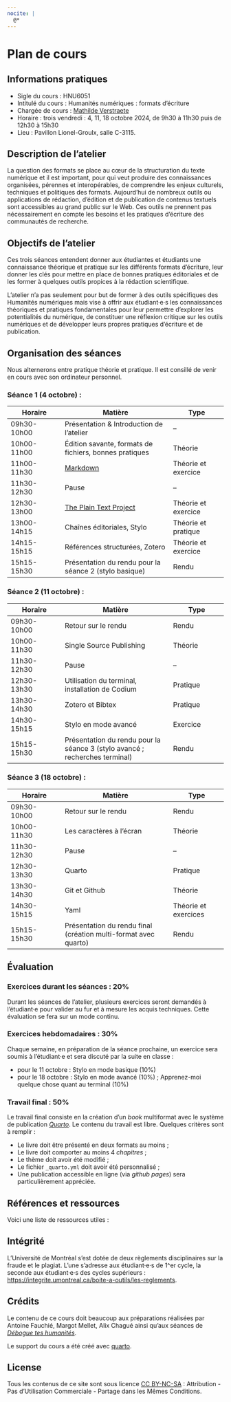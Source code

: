 ```yaml
---
nocite: |
  @*
---
```


# Plan de cours {.unnumbered}

## Informations pratiques  

- Sigle du cours : HNU6051 
- Intitulé du cours : Humanités numériques : formats d'écriture 
- Chargée de cours : [Mathilde Verstraete](mailto:mathilde.verstraete@umontreal.ca) 
- Horaire : trois vendredi : 4, 11, 18 octobre 2024, de 9h30 à 11h30 puis de 12h30 à 15h30
- Lieu : Pavillon Lionel-Groulx, salle C-3115. 

## Description de l'atelier 

La question des formats se place au cœur de la structuration du texte numérique et il est important, pour qui veut produire des connaissances organisées, pérennes et interopérables, de comprendre les enjeux culturels, techniques et politiques des formats. 
Aujourd’hui de nombreux outils ou applications de rédaction, d’édition et de publication de contenus textuels sont accessibles au grand public sur le Web. Ces outils ne prennent pas nécessairement en compte les besoins et les pratiques d’écriture des communautés de recherche. 

## Objectifs de l'atelier 

Ces trois séances entendent donner aux étudiantes et étudiants une connaissance théorique et pratique sur les différents formats d'écriture, leur donner les clés pour mettre en place de bonnes pratiques éditoriales et de les former à quelques outils propices à la rédaction scientifique. 

L’atelier n’a pas seulement pour but de former à des outils spécifiques des Humanités numériques mais vise à offrir aux étudiant·e·s les connaissances théoriques et pratiques fondamentales pour leur permettre d’explorer les potentialités du numérique, de constituer une réflexion critique sur les outils numériques et de développer leurs propres pratiques d’écriture et de publication.

## Organisation des séances 

Nous alternerons entre pratique théorie et pratique. Il est consillé de venir en cours avec son ordinateur personnel. 

### Séance 1 (4 octobre) : 

| Horaire | Matière | Type |
| --- | ------ | --- | 
| 09h30-10h00 | Présentation & Introduction de l’atelier | -- | 
| 10h00-11h00 | Édition savante, formats de fichiers, bonnes pratiques | Théorie | 
| 11h00-11h30 | [Markdown](https://www.arthurperret.fr/tutomd/) | Théorie et exercice | 
| 11h30-12h30 | Pause | -- | 
| 12h30-13h00 | [The Plain Text Project](https://plaintextproject.online/articles.html) | Théorie et exercice | 
| 13h00-14h15 | Chaînes éditoriales, Stylo | Théorie et pratique | 
| 14h15-15h15 | Références structurées, Zotero | Théorie et exercice | 
| 15h15-15h30 | Présentation du rendu pour la séance 2 (stylo basique) | Rendu | 

### Séance 2 (11 octobre) : 

| Horaire | Matière | Type |
| --- | ------ | --- | 
| 09h30-10h00 | Retour sur le rendu | Rendu | 
| 10h00-11h30 | Single Source Publishing | Théorie | 
| 11h30-12h30 | Pause | -- | 
| 12h30-13h30 | Utilisation du terminal, installation de Codium | Pratique |
| 13h30-14h30 | Zotero et Bibtex | Pratique | 
| 14h30-15h15 | Stylo en mode avancé | Exercice | 
| 15h15-15h30 | Présentation du rendu pour la séance 3 (stylo avancé ; recherches terminal) | Rendu | 

### Séance 3 (18 octobre) : 

| Horaire | Matière | Type |
| --- | ------ | --- | 
| 09h30-10h00 | Retour sur le rendu | Rendu | 
| 10h00-11h30 | Les caractères à l'écran | Théorie | 
| 11h30-12h30 | Pause | -- | 
| 12h30-13h30 | Quarto | Pratique |
| 13h30-14h30 | Git et Github | Théorie | 
| 14h30-15h15 | Yaml | Théorie et exercices | 
| 15h15-15h30 | Présentation du rendu final (création multi-format avec quarto) | Rendu | 

## Évaluation 

### Exercices durant les séances : 20%

Durant les séances de l’atelier, plusieurs exercices seront demandés à l’étudiant·e pour valider au fur et à mesure les acquis techniques. Cette évaluation se fera sur un mode continu.

### Exercices hebdomadaires : 30%

Chaque semaine, en préparation de la séance prochaine, un exercice sera soumis à l’étudiant·e et sera discuté par la suite en classe : 

- pour le 11 octobre : Stylo en mode basique (10%) 
- pour le 18 octobre : Stylo en mode avancé (10%) ; Apprenez-moi quelque chose quant au terminal (10%)

### Travail final : 50%

Le travail final consiste en la création d’un *book* multiformat avec le système de publication [*Quarto*](https://quarto.org/). Le contenu du travail est libre. Quelques critères sont à remplir : 

- Le livre doit être présenté en deux formats au moins ; 
- Le livre doit comporter au moins 4 *chapitres* ; 
- Le thème doit avoir été modifié ; 
- Le fichier ```_quarto.yml``` doit avoir été personnalisé ; 
- Une publication accessible en ligne (via *github pages*) sera particulièrement appréciée. 

## Références et ressources 

Voici une liste de ressources utiles : 

::: {#refs}
:::

## Intégrité 

L’Université de Montréal s’est dotée de deux règlements disciplinaires sur la fraude et le plagiat. L'une s’adresse aux étudiant·e·s de 1^er cycle, la seconde aux étudiant·e·s des cycles supérieurs : <https://integrite.umontreal.ca/boite-a-outils/les-reglements>. 

## Crédits 

Le contenu de ce cours doit beaucoup aux préparations réalisées par Antoine Fauchié, Margot Mellet, Alix Chagué ainsi qu'aux séances de [*Débogue tes humanités*](https://debugue.ecrituresnumeriques.ca/). 

Le support du cours a été créé avec [quarto](https://quarto.org/). 

## License 

Tous les contenus de ce site sont sous licence [CC BY-NC-SA](https://creativecommons.org/licenses/by-nc-sa/4.0/legalcode) : Attribution - Pas d’Utilisation Commerciale - Partage dans les Mêmes Conditions. 